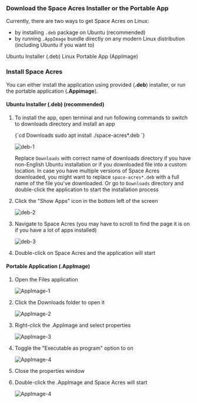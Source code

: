 

### Download the Space Acres Installer or the Portable App

Currently, there are two ways to get Space Acres on Linux:

- by installing `.deb` package on Ubuntu (recommended)
- by running `.AppImage` bundle directly on any modern Linux distribution (including Ubuntu if you want to)

<div className={`${styles.buttons} ${styles.flexContainer}`}>
    <Link
        className="button button--secondary"
        to="https://github.com/autonomys/space-acres/releases/download/0.1.38/space-acres_0.1.38-1_amd64.deb"
        style={{ display: 'flex', flexDirection: 'column', alignItems: 'center', justifyContent: 'center', textAlign: 'center', padding: '10px' }}>
        <span style={{ fontSize: '20px' }}>Ubuntu Installer</span>
        <span style={{ fontSize: '14px' }}>(.deb)</span>
    </Link>
    <Link
        className="button button--secondary"
        to="https://github.com/autonomys/space-acres/releases/download/0.1.38/space-acres-0.1.38-x86_64.AppImage"
        style={{ display: 'flex', flexDirection: 'column', alignItems: 'center', justifyContent: 'center', textAlign: 'center', padding: '10px' }}>
        <span style={{ fontSize: '20px' }}>Linux Portable App</span>
        <span style={{ fontSize: '14px' }}>(AppImage)</span>
    </Link>
</div>

### Install Space Acres

You can either install the application using provided (**.deb**) installer, or run the portable application (**.Appimage**).

#### Ubuntu Installer (.deb) (recommended)

1. To install the app, open terminal and run following commands to switch to downloads directory and install an app
    
    <CodeBlock language="shell-session">
    {`cd Downloads
    sudo apt install ./space-acres*.deb `}
    </CodeBlock>

    ![deb-1](/img/doc-imgs/space-acres/linux_images/deb-1.png)

    Replace `Downloads` with correct name of downloads directory if you have non-English Ubuntu installation or if you downloaded file into a custom location. 
    In case you have multiple versions of Space Acres downloaded, you might want to replace `space-acres*.deb` with a full name of the file you've downloaded. Or go to `Downloads` directory and double-click the application to start the installation process

2. Click the "Show Apps" icon in the bottom left of the screen
    
    ![deb-2](/img/doc-imgs/space-acres/linux_images/deb-2.png)

3. Navigate to Space Acres (you may have to scroll to find the page it is on if you have a lot of apps installed)

    ![deb-3](/img/doc-imgs/space-acres/linux_images/deb-3.png)

4. Double-click on Space Acres and the application will start


#### Portable Application (.AppImage)

1. Open the Files application

    ![AppImage-1](/img/doc-imgs/space-acres/linux_images/appimage-1.png)

2. Click the Downloads folder to open it

    ![AppImage-2](/img/doc-imgs/space-acres/linux_images/appimage-2.png)

3. Right-click the .AppImage and select properties

    ![AppImage-3](/img/doc-imgs/space-acres/linux_images/appimage-3.png)

4. Toggle the "Executable as program" option to on

    ![AppImage-4](/img/doc-imgs/space-acres/linux_images/appimage-4.png)

5. Close the properties window

6. Double-click the .AppImage and Space Acres will start

    ![AppImage-4](/img/doc-imgs/space-acres/linux_images/appimage-5.png)

